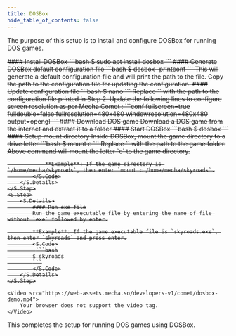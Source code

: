 ```yaml
---
title: DOSBox
hide_table_of_contents: false
---
```



The purpose of this setup is to install and configure DOSBox for running DOS games.

<S>
    <S.Step>
        <S.Details>
            #### Install DOSBox
            <S.Code>
                ```bash
                $ sudo apt install dosbox
                ```
            </S.Code>
        </S.Details>
    </S.Step>
    <S.Step>
        <S.Details>
            #### Generate DOSBox default configuration file
            <S.Code>
                ```bash
                $ dosbox -printconf
                ```
            </S.Code>
            This will generate a default configuration file and will print the path to the file.
            Copy the path to the configuration file for updating the configuration.
        </S.Details>
    </S.Step>
    <S.Step>
        <S.Details>
            #### Update configuration file
            <S.Code>
                ```bash
                $ nano <path-to-config-file>
                ```
            </S.Code>
            Replace `<path-to-config-file>` with the path to the configuration file printed in Step 2.
            Update the following lines to configure screen resolution as per Mecha Comet :
            ```conf
            fullscreen=true
            fulldouble=false
            fullresolution=480x480
            windowresolution=480x480
            output=opengl
            ```
        </S.Details>
    </S.Step>
    <S.Step>
        <S.Details>
            #### Download DOS game
            Download a DOS game from the internet and extract it to a folder
        </S.Details>
    </S.Step>
    <S.Step>
        <S.Details>
            #### Start DOSBox
            <S.Code>
                ```bash
                $ dosbox
                ```
            </S.Code>
        </S.Details>
    </S.Step>
    <S.Step>
        <S.Details>
            #### Setup mount directory
            Inside DOSBox, mount the game directory to a drive letter
            <S.Code>
                ```bash
                $ mount c <path-to-game>
                ```
                Replace `<path-to-game>` with the path to the game folder.
                Above command will mount the letter `c` to the game directory.

                **Example**: If the game directory is `/home/mecha/skyroads`, then enter `mount c /home/mecha/skyroads`.
            </S.Code>
        </S.Details>
    </S.Step>
    <S.Step>
        <S.Details>
            #### Run exe file
            Run the game executable file by entering the name of file without `exe` followed by enter.

            **Example**: If the game executable file is `skyroads.exe`, then enter `skyroads` and press enter.
            <S.Code>
             ```bash
            $ skyroads
            ```
            </S.Code>
        </S.Details>
    </S.Step>
</S>

    <Video src="https://web-assets.mecha.so/developers-v1/comet/dosbox-demo.mp4">
        Your browser does not support the video tag.
    </Video>

This completes the setup for running DOS games using DOSBox.